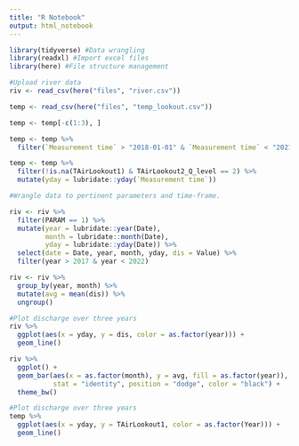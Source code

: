 ```yaml
---
title: "R Notebook"
output: html_notebook
---
```




```r
library(tidyverse) #Data wrangling
library(readxl) #Import excel files
library(here) #File structure management
```

```r
#Upload river data
riv <- read_csv(here("files", "river.csv")) 

temp <- read_csv(here("files", "temp_lookout.csv")) 
```
```r
temp <- temp[-c(1:3), ]

temp <- temp %>% 
  filter(`Measurement time` > "2018-01-01" & `Measurement time` < "2021-01-01")

temp <- temp %>% 
  filter(!is.na(TAirLookout1) & TAirLookout2_Q_level == 2) %>% 
  mutate(yday = lubridate::yday(`Measurement time`))

```



```r
#Wrangle data to pertinent parameters and time-frame.

riv <- riv %>%
  filter(PARAM == 1) %>% 
  mutate(year = lubridate::year(Date),
         month = lubridate::month(Date),
         yday = lubridate::yday(Date)) %>% 
  select(date = Date, year, month, yday, dis = Value) %>% 
  filter(year > 2017 & year < 2022)

riv <- riv %>% 
  group_by(year, month) %>% 
  mutate(avg = mean(dis)) %>% 
  ungroup()

```

```r
#Plot discharge over three years
riv %>% 
  ggplot(aes(x = yday, y = dis, color = as.factor(year))) +
  geom_line()

riv %>% 
  ggplot() +
  geom_bar(aes(x = as.factor(month), y = avg, fill = as.factor(year)),
           stat = "identity", position = "dodge", color = "black") +
  theme_bw()
```
```r
#Plot discharge over three years
temp %>% 
  ggplot(aes(x = yday, y = TAirLookout1, color = as.factor(Year))) +
  geom_line()
```

